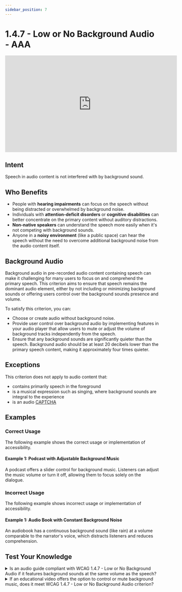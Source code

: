 ```yaml
---
sidebar_position: 7
---
```


# 1.4.7 - Low or No Background Audio - AAA

<iframe width="560" height="315" src="https://www.youtube.com/embed/hznSiprNatk" title="1.4.7 - Low or No Background Audio - WCAG Documents" frameBorder="0" allow="accelerometer; autoplay; clipboard-write; encrypted-media; gyroscope; picture-in-picture" allowFullScreen></iframe>

## Intent

Speech in audio content is not interfered with by background sound.

## Who Benefits

- People with **hearing impairments** can focus on the speech without being distracted or overwhelmed by background noise.
- Individuals with **attention-deficit disorders** or **cognitive disabilities** can better concentrate on the primary content without auditory distractions.
- **Non-native speakers** can understand the speech more easily when it's not competing with background sounds.
- Anyone in a **noisy environment** (like a public space) can hear the speech without the need to overcome additional background noise from the audio content itself.

## Background Audio

Background audio in pre-recorded audio content containing speech can make it challenging for many users to focus on and comprehend the primary speech. This criterion aims to ensure that speech remains the dominant audio element, either by not including or minimizing background sounds or offering users control over the background sounds presence and volume.

To satisfy this criterion, you can:

- Choose or create audio without background noise.
- Provide user control over background audio by implementing features in your audio player that allow users to mute or adjust the volume of background tracks independently from the speech.
- Ensure that any background sounds are significantly quieter than the speech. Background audio should be at least 20 decibels lower than the primary speech content, making it approximately four times quieter.

## Exceptions

This criterion does not apply to audio content that:
- contains primarily speech in the foreground
- is a musical expression such as singing, where background sounds are integral to the experience
- is an audio [CAPTCHA](/docs/wcag-documents/glossary-of-terms#captcha)

## Examples

### Correct Usage

The following example shows the correct usage or implementation of accessibility.

#### Example 1: Podcast with Adjustable Background Music

A podcast offers a slider control for background music. Listeners can adjust the music volume or turn it off, allowing them to focus solely on the dialogue.

### Incorrect Usage

The following example shows incorrect usage or implementation of accessibility.

#### Example 1: Audio Book with Constant Background Noise

An audiobook has a continuous background sound (like rain) at a volume comparable to the narrator's voice, which distracts listeners and reduces comprehension.

## Test Your Knowledge

<details>
  <summary>
    <span>Is an audio guide compliant with WCAG 1.4.7 - Low or No Background Audio if it features background sounds at the same volume as the speech?</span>
  </summary>
  No, it is not compliant. For compliance, background sounds must be significantly quieter (at least 20 decibels lower) than the speech to not disrupt or mask the primary content.
</details>

<details>
  <summary>
    <span>If an educational video offers the option to control or mute background music, does it meet WCAG 1.4.7 - Low or No Background Audio criterion?</span>
  </summary>
  Yes, it meets the criterion as it provides users the ability to control or eliminate background audio, ensuring the speech remains the primary focus.
</details>
